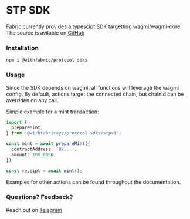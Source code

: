 # STP SDK

Fabric currently provides a typescipt SDK targetting wagmi/wagmi-core. The source is avilable on [GitHub](https://github.com/withfabricxyz/protocol-sdks/tree/main)

### Installation

```
npm i @withfabric/protocol-sdks
```

### Usage

Since the SDK depends on wagmi, all functions will leverage the wagmi config. By default, actions target the connected chain, but chainId can be overriden on any call.

Simple example for a mint transaction:

```typescript
import {
  prepareMint,
} from '@withfabricxyz/protocol-sdks/stpv1';

const mint = await prepareMint({
  contractAddress: '0x...',
  amount: 100_000n,
})

const receipt = await mint();
```

Examples for other actions can be found throughout the documentation.

### Questions? Feedback?

Reach out on [Telegram](https://t.me/withfabric)


